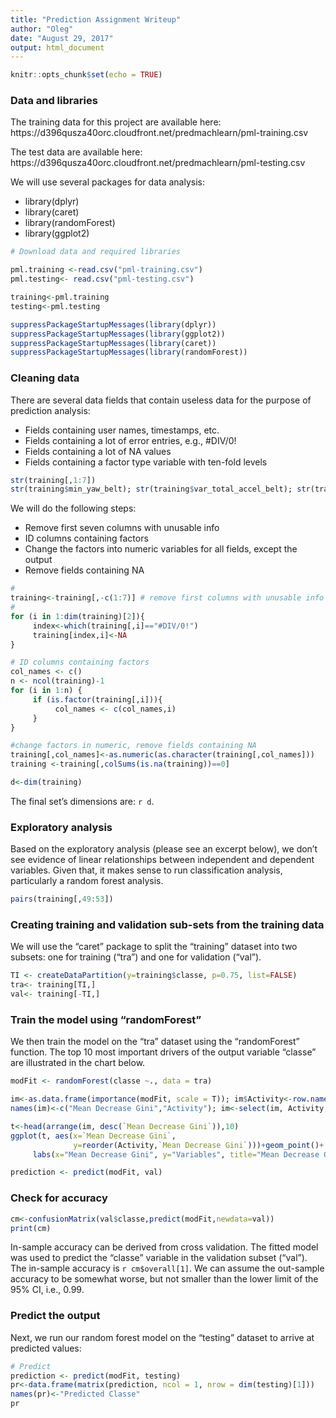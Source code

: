 ```yaml
---
title: "Prediction Assignment Writeup"
author: "Oleg"
date: "August 29, 2017"
output: html_document
---
```


```r
knitr::opts_chunk$set(echo = TRUE)
```

### Data and libraries

The training data for this project are available here:
https://d396qusza40orc.cloudfront.net/predmachlearn/pml-training.csv

The test data are available here:
https://d396qusza40orc.cloudfront.net/predmachlearn/pml-testing.csv

We will use several packages for data analysis:

- library(dplyr)
- library(caret)
- library(randomForest)
- library(ggplot2)

```r
# Download data and required libraries

pml.training <-read.csv("pml-training.csv")
pml.testing<- read.csv("pml-testing.csv")

training<-pml.training
testing<-pml.testing

suppressPackageStartupMessages(library(dplyr))
suppressPackageStartupMessages(library(ggplot2))
suppressPackageStartupMessages(library(caret))
suppressPackageStartupMessages(library(randomForest))

```

### Cleaning data

There are several data fields that contain useless data for the purpose of prediction analysis:

- Fields containing user names, timestamps, etc.
- Fields containing a lot of error entries, e.g., #DIV/0!
- Fields containing a lot of NA values
- Fields containing a factor type variable with ten-fold levels

```r
str(training[,1:7])
str(training$min_yaw_belt); str(training$var_total_accel_belt); str(training$skewness_yaw_dumbbell)
```

We will do the following steps:

- Remove first seven columns with unusable info
- ID columns containing factors
- Change the factors into numeric variables for all fields, except the output
- Remove fields containing NA
```r
#
training<-training[,-c(1:7)] # remove first columns with unusable info
#
for (i in 1:dim(training)[2]){
     index<-which(training[,i]=="#DIV/0!")
     training[index,i]<-NA
}

# ID columns containing factors
col_names <- c()
n <- ncol(training)-1
for (i in 1:n) {
     if (is.factor(training[,i])){
          col_names <- c(col_names,i)
     }
}

#change factors in numeric, remove fields containing NA
training[,col_names]<-as.numeric(as.character(training[,col_names]))
training <-training[,colSums(is.na(training))==0]
```

```r
d<-dim(training)
```

The final set's dimensions are: `r d`.

### Exploratory analysis

Based on the exploratory analysis (please see an excerpt below), we don't see evidence of linear relationships between independent and dependent variables. Given that, it makes sense to run classification analysis, particularly a random forest analysis.

```r
pairs(training[,49:53])
```

### Creating training and validation sub-sets from the training data

We will use the "caret" package to split the "training" dataset into two subsets: one for training ("tra") and one for validation ("val").

```r
TI <- createDataPartition(y=training$classe, p=0.75, list=FALSE)
tra<- training[TI,]
val<- training[-TI,]
```

### Train the model using "randomForest"

We then train the model on the "tra" dataset using the "randomForest" function. The top 10 most important drivers of the output variable "classe" are illustrated in the chart below.

```r
modFit <- randomForest(classe ~., data = tra)

im<-as.data.frame(importance(modFit, scale = T)); im$Activity<-row.names(im)
names(im)<-c("Mean Decrease Gini","Activity"); im<-select(im, Activity, `Mean Decrease Gini`)

t<-head(arrange(im, desc(`Mean Decrease Gini`)),10)
ggplot(t, aes(x=`Mean Decrease Gini`,
              y=reorder(Activity,`Mean Decrease Gini`)))+geom_point()+
     labs(x="Mean Decrease Gini", y="Variables", title="Mean Decrease Gini")
```


```r
prediction <- predict(modFit, val)
```

### Check for accuracy


```r
cm<-confusionMatrix(val$classe,predict(modFit,newdata=val))
print(cm)
```
In-sample accuracy can be derived from cross validation. The fitted model was used to predict the "classe" variable in the validation subset ("val"). The in-sample accuracy is `r cm$overall[1]`. We can assume the out-sample accuracy to be somewhat worse, but not smaller than the lower limit of the 95% CI, i.e., 0.99.



### Predict the output 

Next, we run our random forest model on the "testing" dataset to arrive at predicted values:

```r
# Predict
prediction <- predict(modFit, testing)
pr<-data.frame(matrix(prediction, ncol = 1, nrow = dim(testing)[1]))
names(pr)<-"Predicted Classe"
pr
```
